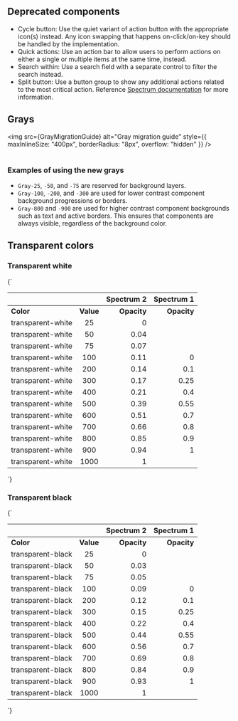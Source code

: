 

<Meta title="Migration guide" />
<Title>Migration guide</Title>

## Deprecated components

- Cycle button: Use the quiet variant of action button with the appropriate icon(s) instead. Any icon swapping that happens on-click/on-key should be handled by the implementation.
- Quick actions: Use an action bar to allow users to perform actions on either a single or multiple items at the same time, instead.
- Search within: Use a search field with a separate control to filter the search instead.
- Split button: Use a button group to show any additional actions related to the most critical action. Reference [Spectrum documentation](https://spectrum.corp.adobe.com/page/button-group/#Use-a-button-group-to-show-additional-actions) for more information.

## Grays

<img
	src={GrayMigrationGuide}
	alt="Gray migration guide"
	style={{ maxInlineSize: "400px", borderRadius: "8px", overflow: "hidden" }}
/>
<br />
<br />

### Examples of using the new grays

- `Gray-25`, `-50`, and `-75` are reserved for background layers.
- `Gray-100`, `-200`, and `-300` are used for lower contrast component background progressions or borders.
- `Gray-800` and `-900` are used for higher contrast component backgrounds such as text and active borders. This ensures that components are always visible, regardless of the background color.

## Transparent colors

### Transparent white

<Markdown>{`

|                   |           |  Spectrum 2 |  Spectrum 1 |
| ----------------- | :-------: | ----------: | ----------: |
| **Color**         | **Value** | **Opacity** | **Opacity** |
| transparent-white |    25     |           0 |             |
| transparent-white |    50     |        0.04 |             |
| transparent-white |    75     |        0.07 |             |
| transparent-white |    100    |        0.11 |           0 |
| transparent-white |    200    |        0.14 |         0.1 |
| transparent-white |    300    |        0.17 |        0.25 |
| transparent-white |    400    |        0.21 |         0.4 |
| transparent-white |    500    |        0.39 |        0.55 |
| transparent-white |    600    |        0.51 |         0.7 |
| transparent-white |    700    |        0.66 |         0.8 |
| transparent-white |    800    |        0.85 |         0.9 |
| transparent-white |    900    |        0.94 |           1 |
| transparent-white |   1000    |           1 |             |

`}</Markdown>

### Transparent black

<Markdown>{`

|                   |           |  Spectrum 2 |  Spectrum 1 |
| ----------------- | :-------: | ----------: | ----------: |
| **Color**         | **Value** | **Opacity** | **Opacity** |
| transparent-black |    25     |           0 |             |
| transparent-black |    50     |        0.03 |             |
| transparent-black |    75     |        0.05 |             |
| transparent-black |    100    |        0.09 |           0 |
| transparent-black |    200    |        0.12 |         0.1 |
| transparent-black |    300    |        0.15 |        0.25 |
| transparent-black |    400    |        0.22 |         0.4 |
| transparent-black |    500    |        0.44 |        0.55 |
| transparent-black |    600    |        0.56 |         0.7 |
| transparent-black |    700    |        0.69 |         0.8 |
| transparent-black |    800    |        0.84 |         0.9 |
| transparent-black |    900    |        0.93 |           1 |
| transparent-black |   1000    |           1 |             |

`}</Markdown>
